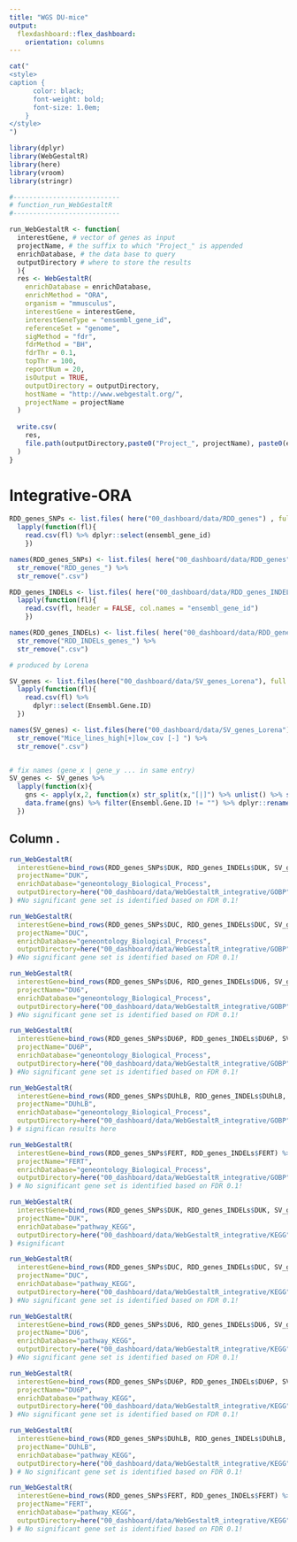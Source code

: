 ```yaml
---
title: "WGS DU-mice"
output:
  flexdashboard::flex_dashboard:
    orientation: columns
---
```



```r
cat("
<style>
caption {
      color: black;
      font-weight: bold;
      font-size: 1.0em;
    }
</style>
")
```


```r

library(dplyr)
library(WebGestaltR)
library(here)
library(vroom)
library(stringr)

```

```r
#---------------------------
# function_run_WebGestaltR
#---------------------------

run_WebGestaltR <- function(
  interestGene, # vector of genes as input
  projectName, # the suffix to which "Project_" is appended
  enrichDatabase, # the data base to query  
  outputDirectory # where to store the results
  ){
  res <- WebGestaltR(
    enrichDatabase = enrichDatabase,
    enrichMethod = "ORA",
    organism = "mmusculus",
    interestGene = interestGene,
    interestGeneType = "ensembl_gene_id",
    referenceSet = "genome",
    sigMethod = "fdr",
    fdrMethod = "BH",
    fdrThr = 0.1,
    topThr = 100,
    reportNum = 20,
    isOutput = TRUE,
    outputDirectory = outputDirectory,
    hostName = "http://www.webgestalt.org/",
    projectName = projectName
  )
  
  write.csv(
    res, 
    file.path(outputDirectory,paste0("Project_", projectName), paste0(enrichDatabase,"_sig_results.csv"))
  )
}

```

Integrative-ORA
================


```r
RDD_genes_SNPs <- list.files( here("00_dashboard/data/RDD_genes") , full.names = TRUE, pattern = ".csv") %>% .[-grep("SNPeff.csv",.)] %>% 
  lapply(function(fl){
    read.csv(fl) %>% dplyr::select(ensembl_gene_id)
    })

names(RDD_genes_SNPs) <- list.files( here("00_dashboard/data/RDD_genes"),pattern = ".csv") %>% .[-grep("SNPeff.csv",.)]  %>% 
  str_remove("RDD_genes_") %>% 
  str_remove(".csv")
```


```r
RDD_genes_INDELs <- list.files( here("00_dashboard/data/RDD_genes_INDELs") , full.names = TRUE) %>% 
  lapply(function(fl){
    read.csv(fl, header = FALSE, col.names = "ensembl_gene_id") 
    })

names(RDD_genes_INDELs) <- list.files( here("00_dashboard/data/RDD_genes_INDELs")) %>% 
  str_remove("RDD_INDELs_genes_") %>% 
  str_remove(".csv")

```

```r
# produced by Lorena

SV_genes <- list.files(here("00_dashboard/data/SV_genes_Lorena"), full.names = TRUE) %>% 
  lapply(function(fl){
    read.csv(fl) %>% 
      dplyr::select(Ensembl.Gene.ID)
  })

names(SV_genes) <- list.files(here("00_dashboard/data/SV_genes_Lorena")) %>% 
  str_remove("Mice_lines_high[+]low_cov [-] ") %>% 
  str_remove(".csv")


# fix names (gene_x | gene_y ... in same entry)
SV_genes <- SV_genes %>% 
  lapply(function(x){
    gns <- apply(x,2, function(x) str_split(x,"[|]") %>% unlist() %>% str_trim())
    data.frame(gns) %>% filter(Ensembl.Gene.ID != "") %>% dplyr::rename(ensembl_gene_id = Ensembl.Gene.ID)
  })

```

Column .{.tabset}
------------------

```r
run_WebGestaltR(
  interestGene=bind_rows(RDD_genes_SNPs$DUK, RDD_genes_INDELs$DUK, SV_genes$DUK) %>% unique() %>% unlist() %>% str_trim(),
  projectName="DUK",
  enrichDatabase="geneontology_Biological_Process",
  outputDirectory=here("00_dashboard/data/WebGestaltR_integrative/GOBP")
) #No significant gene set is identified based on FDR 0.1!

run_WebGestaltR(
  interestGene=bind_rows(RDD_genes_SNPs$DUC, RDD_genes_INDELs$DUC, SV_genes$DUC) %>% unique() %>% unlist() %>% str_trim(),
  projectName="DUC",
  enrichDatabase="geneontology_Biological_Process",
  outputDirectory=here("00_dashboard/data/WebGestaltR_integrative/GOBP")
) #No significant gene set is identified based on FDR 0.1!

run_WebGestaltR(
  interestGene=bind_rows(RDD_genes_SNPs$DU6, RDD_genes_INDELs$DU6, SV_genes$DU6) %>% unique() %>% unlist() %>% str_trim(),
  projectName="DU6",
  enrichDatabase="geneontology_Biological_Process",
  outputDirectory=here("00_dashboard/data/WebGestaltR_integrative/GOBP")
) #No significant gene set is identified based on FDR 0.1!

run_WebGestaltR(
  interestGene=bind_rows(RDD_genes_SNPs$DU6P, RDD_genes_INDELs$DU6P, SV_genes$DU6P) %>% unique() %>% unlist() %>% str_trim(),
  projectName="DU6P",
  enrichDatabase="geneontology_Biological_Process",
  outputDirectory=here("00_dashboard/data/WebGestaltR_integrative/GOBP")
) #No significant gene set is identified based on FDR 0.1!

run_WebGestaltR(
  interestGene=bind_rows(RDD_genes_SNPs$DUhLB, RDD_genes_INDELs$DUhLB, SV_genes$DUhLB) %>% unique() %>% unlist() %>% str_trim(),
  projectName="DUhLB",
  enrichDatabase="geneontology_Biological_Process",
  outputDirectory=here("00_dashboard/data/WebGestaltR_integrative/GOBP")
) # significan results here

run_WebGestaltR(
  interestGene=bind_rows(RDD_genes_SNPs$FERT, RDD_genes_INDELs$FERT) %>% unique() %>% unlist() %>% str_trim(),
  projectName="FERT",
  enrichDatabase="geneontology_Biological_Process",
  outputDirectory=here("00_dashboard/data/WebGestaltR_integrative/GOBP")
) # No significant gene set is identified based on FDR 0.1!
```

```r
run_WebGestaltR(
  interestGene=bind_rows(RDD_genes_SNPs$DUK, RDD_genes_INDELs$DUK, SV_genes$DUK) %>% unique() %>% unlist() %>% str_trim(),
  projectName="DUK",
  enrichDatabase="pathway_KEGG",
  outputDirectory=here("00_dashboard/data/WebGestaltR_integrative/KEGG")
) #significant

run_WebGestaltR(
  interestGene=bind_rows(RDD_genes_SNPs$DUC, RDD_genes_INDELs$DUC, SV_genes$DUC) %>% unique() %>% unlist() %>% str_trim(),
  projectName="DUC",
  enrichDatabase="pathway_KEGG",
  outputDirectory=here("00_dashboard/data/WebGestaltR_integrative/KEGG")
) #No significant gene set is identified based on FDR 0.1!

run_WebGestaltR(
  interestGene=bind_rows(RDD_genes_SNPs$DU6, RDD_genes_INDELs$DU6, SV_genes$DU6) %>% unique() %>% unlist() %>% str_trim(),
  projectName="DU6",
  enrichDatabase="pathway_KEGG",
  outputDirectory=here("00_dashboard/data/WebGestaltR_integrative/KEGG")
) #No significant gene set is identified based on FDR 0.1!

run_WebGestaltR(
  interestGene=bind_rows(RDD_genes_SNPs$DU6P, RDD_genes_INDELs$DU6P, SV_genes$DU6P) %>% unique() %>% unlist() %>% str_trim(),
  projectName="DU6P",
  enrichDatabase="pathway_KEGG",
  outputDirectory=here("00_dashboard/data/WebGestaltR_integrative/KEGG")
) #No significant gene set is identified based on FDR 0.1!

run_WebGestaltR(
  interestGene=bind_rows(RDD_genes_SNPs$DUhLB, RDD_genes_INDELs$DUhLB, SV_genes$DUhLB) %>% unique() %>% unlist() %>% str_trim(),
  projectName="DUhLB",
  enrichDatabase="pathway_KEGG",
  outputDirectory=here("00_dashboard/data/WebGestaltR_integrative/KEGG")
) # No significant gene set is identified based on FDR 0.1!

run_WebGestaltR(
  interestGene=bind_rows(RDD_genes_SNPs$FERT, RDD_genes_INDELs$FERT) %>% unique() %>% unlist() %>% str_trim(),
  projectName="FERT",
  enrichDatabase="pathway_KEGG",
  outputDirectory=here("00_dashboard/data/WebGestaltR_integrative/KEGG")
) # No significant gene set is identified based on FDR 0.1!
```







